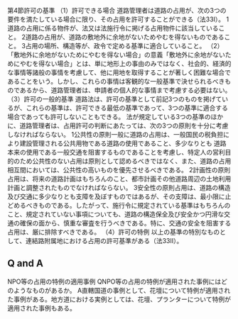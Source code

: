 

第4節許可の基準
（1）許可できる場合
道路管理者は道路の占用が、次の3つの要件を満たしている場合に限り、その占用を許可することができる（法33I）。
1道路の占用に係る物件が、法又は法施行令に掲げる占用物件に該当していること。
2道路の占用が、道路の敷地外に余地がないためやむを得ないものであること。
3占用の場所、構造等が、政令で定める基準に適合していること。
（2）「敷地外に余地がないためにやむを得ない場合」の意義「敷地外に余地がないためにやむを得ない場合」とは、単に地形上の事由のみではなく、社会的、経済的な事情等諸般の事情を考慮して、他に用地を取得することが著しく困難な場合であることをいう。しかし、これらの事情は客観的な一般基準で決せられるべきものであるから、道路管理者は、申請者の個人的な事情まで考慮する必要はない。
（3）許可の一般的基準
道路法は、許可の基準として前記3つのものを掲げているが、これらの基準は、許可できる最低の基準であって、3つの基準に適合する場合であっても許可しないこともできる。
法が規定している3つの基準のほかに、道路管理者は、占用許可の判断にあたっては、次の3つの原則を十分に考慮しなければならない。
1公共性の原則一般に道路の占用は、一般国民の税負担により建設管理される公共用物である道路の使用であること、多少なりとも
道路本来の使用である一般交通を阻害するものであることを考慮し、特定人の営利目的のため公共性のない占用は原則として認めるべきではなく、また、道路の占用相互間においては、公共性の高いものを優先させるべきである。
2計画性の原則占用は、将来の道路計画はもちろんのこと、都市計画その他道路周辺の土地利用計画と調整されたものでなければならない。
3安全性の原則占用は、道路の構造及び交通に多少なりとも支障を及ぼすものではあるが、その支障は、最小限に止どめるべきものである。したがって、施行令に規定されている基準はもちろんのこと、規定されていない事項についても、道路の構造保全及び安全かつ円滑な交通の確保の面から、慎重な審査を行うべきである。特に、交通の安全を阻害する占用は、厳に排除すべきである。
（4）許可の特例
以上の基準の特別なものとして、連結路附属地における占用の許可基準がある（法33Ⅱ）。
## Q and A
NPO等の占用の特例の適用事例
QNPO等の占用の特例が適用された事例にはどのようなものがあるか。
A直轄国道の事例として、花壇について特例が適用された事例がある。地方道における実例としては、花壇、プランターについて特例が適用された事例もある。
